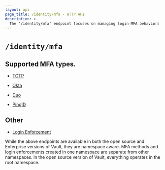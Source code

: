 ```yaml
---
layout: api
page_title: /identity/mfa - HTTP API
description: >-
  The '/identity/mfa' endpoint focuses on managing login MFA behaviors in Vault.
---
```


# `/identity/mfa`

## Supported MFA types.

- [TOTP](/api/secret/identity/mfa/totp)

- [Okta](/api/secret/identity/mfa/okta)

- [Duo](/api/secret/identity/mfa/duo)

- [PingID](/api/secret/identity/mfa/pingid)

## Other

- [Login Enforcement](/api/secret/identity/mfa/login-enforcement)

While the above endpoints are available in both the open source and Enterprise versions of Vault,
they are namespace aware. MFA methods and login enforcements created in one namespace are separate from other
namespaces. In the open source version of Vault, everything operates in the root namespace.
